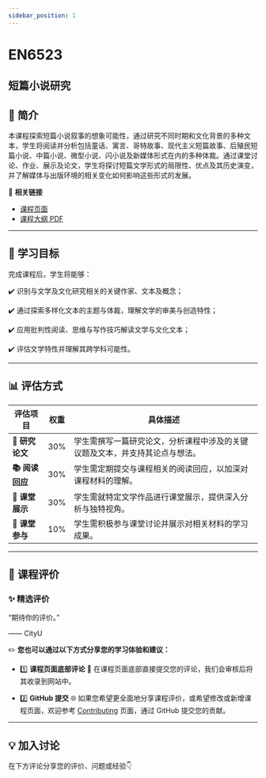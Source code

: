 ```yaml
---
sidebar_position: 1
---
```


# EN6523
## 短篇小说研究

## **📘 简介**
本课程探索短篇小说叙事的想象可能性，通过研究不同时期和文化背景的多种文本，学生将阅读并分析包括童话、寓言、哥特故事、现代主义短篇故事、后殖民短篇小说、中篇小说、微型小说、闪小说及新媒体形式在内的多种体裁。通过课堂讨论、作业、展示及论文，学生将探讨短篇文学形式的局限性、优点及其历史演变，并了解媒体与出版环境的相关变化如何影响这些形式的发展。

🔗 **相关链接**
- [课程页面](https://www.cityu.edu.hk/catalogue/pg/202526/course/EN6523.htm)
- [课程大纲 PDF](https://www.cityu.edu.hk/catalogue/pg/202526/course/EN6523.pdf)

---

## **🎯 学习目标**

完成课程后，学生将能够：

✔️ 识别与文学及文化研究相关的关键作家、文本及概念；

✔️ 通过探索多样化文本的主题与体裁，理解文学的审美与创造特性；

✔️ 应用批判性阅读、思维与写作技巧解读文学与文化文本；

✔️ 评估文学特性并理解其跨学科可能性。

---

## **📊 评估方式**

| **评估项目**            | **权重** | **具体描述**                                                                                     |
|------------------------|---------|-----------------------------------------------------------------------------------------------|
| **📝 研究论文**          | 30%     | 学生需撰写一篇研究论文，分析课程中涉及的关键议题及文本，并支持其论点与想法。                                    |
| **📚 阅读回应**          | 30%     | 学生需定期提交与课程相关的阅读回应，以加深对课程材料的理解。                                               |
| **🎤 课堂展示**          | 30%     | 学生需就特定文学作品进行课堂展示，提供深入分析与独特视角。                                                 |
| **💬 课堂参与**          | 10%     | 学生需积极参与课堂讨论并展示对相关材料的学习成果。                                                       |

---

## **💬 课程评价**

### ✨ **精选评价**
<div className={commentStyles.commentBox}>
    <p className={commentStyles.commentText}>
        “期待你的评价。”
    </p>
    <p className={commentStyles.commentAuthor}>—— CityU</p>
</div>

✏️ **您也可以通过以下方式分享您的学习体验和建议：**

- 1️⃣ **课程页面底部评论**
💬 在课程页面底部直接提交您的评论，我们会审核后将其收录到网站中。

- 2️⃣ **GitHub 提交**
🌐 如果您希望更全面地分享课程评价，或希望修改或新增课程页面，欢迎参考 [Contributing](/contributing) 页面，通过 GitHub 提交您的贡献。

---

## **💡 加入讨论**

在下方评论分享您的评价、问题或经验👇
<Utterances />
